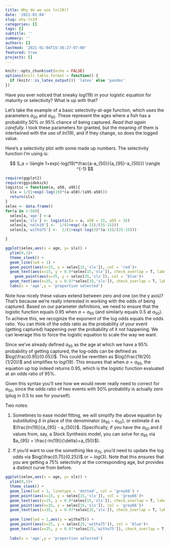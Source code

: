 ```yaml
---
title: Why do we use ln(19)?
date: '2021-01-04'
slug: why-ln19
categories: []
tags: []
subtitle: ''
summary: ''
authors: []
lastmod: '2021-01-04T15:36:27-07:00'
featured: true
projects: []
---
```



```r
knitr::opts_chunk$set(echo = FALSE)
options(knitr.table.format = function() {
  if (knitr::is_latex_output()) 'latex' else 'pandoc'
})
```

Have you ever noticed that sneaky $log(19)$ in your logistic equation for maturity or selectivity? What is up with that?


Let's take the example of a basic selectivity-at-age function, which uses the parameters $a_{50}$ and $a_{95}$. These represent the ages where a fish has a probability 50% or 95% chance of being captured. *Read that again carefully.* I took these parameters for granted, but the  meaning of them is  intertwined with the use of $ln(19)$, and if they change, so does the logged value.

Here's a selectivity plot with some made up numbers. The selectivity function I'm using is:

$$
S_a = \langle 1+exp(-log(19)*\frac{a-a_{50}}{a_{95}-a_{50}}) \rangle ^{-1}
$$

```r
require(ggplot2)
require(ggsidekick)
logistic = function(a, a50, a95){
  slx = 1/(1+exp(-log(19)*(a-a50)/(a95-a50)))
  return(slx)
}
selex <- data.frame()
for(a in 1:50){
  selex[a,'age'] <-a
  selex[a,'slx'] <- logistic(a = a, a50 = 15, a95 = 35)
  selex[a,'noln19'] <-  1/(1+exp(-(a-15)/(35-15)))
  selex[a,'witha75'] <-  1/(1+exp(-log(3)*(a-15)/(25-15)))

}

ggplot(selex,aes(x = age, y= slx)) +
  ylim(0,1)+
  theme_sleek() +
  geom_line(lwd = 1) +
  geom_point(aes(x=15, y = selex[15,'slx']), col = 'red')+
  geom_text(aes(x=15, y = 0.9*selex[15,'slx']), check_overlap = T, label = 'a50') +
    geom_point(aes(x=35, y = selex[35,'slx']), col = 'blue')+
  geom_text(aes(x=35, y = 0.97*selex[35,'slx']), check_overlap = T, label = 'a95') +
  labs(x = 'age',y = 'proportion selected')

```

Note how nicely these values extend between zero and one (on the y axis)? That's because we're really interested in working with the odds of being captured. Based on our parameter definitions, we need to ensure that the logistic function equals 0.95 when $a = a_{95}$ (and similarly equals 0.5 at $a_{50}$).
To achieve this, we recognize  the exponent of the log odds equals the odds ratio. You can think of the odds ratio as the probability of your event (getting captured) happening over the probability of it not happening. We can leverage this to force the logistic equation to scale the way we want.

Since we've already defined $a_{95}$ as the age at which we have a 95% probability of getting captured, the log-odds can be defined as $log(\frac{0.95}{0.05})$. This could be rewritten as $log(\frac{19/20}{1/20})$ and simplifies to $log(19)$.   This ensures that when $a = a_{95}$, the equation up top indeed returns 0.95, which is the logistic function evaluated at an odds ratio of 95%.

Given this syntax you'll see how we would never really need to correct for  $a_{50}$, since the odds ratio of two events with 50% probability is actually zero (plug in 0.5 to see for yourself). 

Two notes: 

1. Sometimes to ease model fitting, we will simplify the above equation by substituting $\delta$ in place of the denominator ($a_{95} - a_{50}$), or estimate $\delta$ as $\frac{ln(19)}{a_{95} - a_{50}}$. (Specifically, if you have the $a_{50}$ and  $\delta$ values from, say, a Stock Synthesis model, you can solve for $a_{95}$ via $a_{95} = \frac{-ln(19)}{\delta}+a_{50}$).

2. If you'd want to use the something like $a_{75}$, you'd need to update the log odds via $log(\frac{0.75}{0.25})$ or ~ $log(3)$. Note that this ensures that you are getting a 75% selectivity at the corresponding age, but provides a distinct curve from before.


```r
ggplot(selex,aes(x = age, y= slx)) +
  ylim(0,1)+
  theme_sleek() +
  geom_line(lwd = 1, linetype = 'dotted', col = 'grey66') +
  geom_point(aes(x=15, y = selex[15,'slx']), col = 'grey66')+
  geom_text(aes(x=15, y = 0.9*selex[15,'slx']), check_overlap = T, label = 'a50') +
  geom_point(aes(x=35, y = selex[35,'slx']), col = 'grey66')+
  geom_text(aes(x=35, y = 0.97*selex[35,'slx']), check_overlap = T, label = 'a95') +
  
  geom_line(lwd = 1,aes(y = witha75)) +
  geom_point(aes(x=25, y = selex[25,'witha75']), col = 'blue')+
  geom_text(aes(x=25, y = 0.97*selex[25,'witha75']), check_overlap = T, label = 'a75') +
  
  labs(x = 'age',y = 'proportion selected')
```